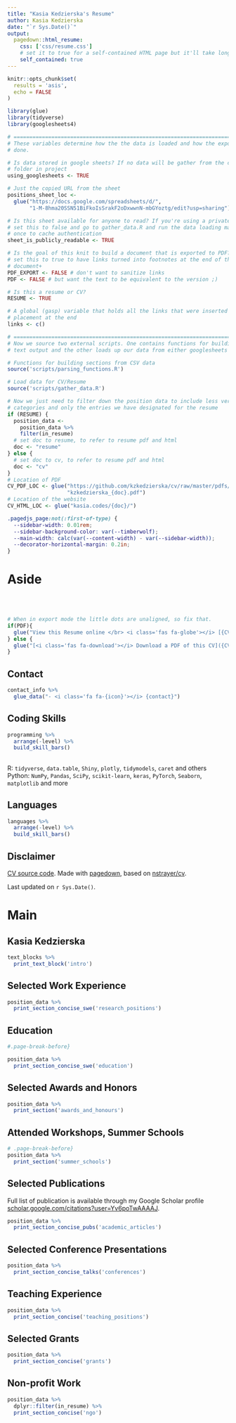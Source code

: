 ```yaml
---
title: "Kasia Kedzierska's Resume"
author: Kasia Kedzierska
date: "`r Sys.Date()`"
output:
  pagedown::html_resume:
    css: ['css/resume.css']
    # set it to true for a self-contained HTML page but it'll take longer to render
    self_contained: true
---
```


```r
knitr::opts_chunk$set(
  results = 'asis', 
  echo = FALSE
)

library(glue)
library(tidyverse)
library(googlesheets4)

# ======================================================================
# These variables determine how the the data is loaded and how the exports are
# done.

# Is data stored in google sheets? If no data will be gather from the csvs/
# folder in project
using_googlesheets <- TRUE

# Just the copied URL from the sheet
positions_sheet_loc <-  
  glue("https://docs.google.com/spreadsheets/d/",  
       "1-M-8hma20SSN51BiFkoIsSrakF2oDxwwnN-mbGYoztg/edit?usp=sharing")

# Is this sheet available for anyone to read? If you're using a private sheet
# set this to false and go to gather_data.R and run the data loading manually
# once to cache authentication
sheet_is_publicly_readable <- TRUE

# Is the goal of this knit to build a document that is exported to PDF? If so
# set this to true to have links turned into footnotes at the end of the
# document+
PDF_EXPORT <- FALSE # don't want to sanitize links
PDF <- FALSE # but want the text to be equivalent to the version ;)

# Is this a resume or CV? 
RESUME <- TRUE

# A global (gasp) variable that holds all the links that were inserted for
# placement at the end
links <- c()

# ======================================================================
# Now we source two external scripts. One contains functions for building the
# text output and the other loads up our data from either googlesheets or csvs

# Functions for building sections from CSV data
source('scripts/parsing_functions.R') 

# Load data for CV/Resume
source('scripts/gather_data.R')

# Now we just need to filter down the position data to include less verbose
# categories and only the entries we have designated for the resume
if (RESUME) {
  position_data <- 
    position_data %>% 
    filter(in_resume)
  # set doc to resume, to refer to resume pdf and html
  doc <- "resume"
} else {
  # set doc to cv, to refer to resume pdf and html
  doc <- "cv"
}
# Location of PDF
CV_PDF_LOC <- glue("https://github.com/kzkedzierska/cv/raw/master/pdfs/",
                   "kzkedzierska_{doc}.pdf")
# Location of the website
CV_HTML_LOC <- glue("kasia.codes/{doc}/")
```

<!-- taken from https://github.com/nstrayer/cv/issues/24 -->
```css
.pagedjs_page:not(:first-of-type) {
  --sidebar-width: 0.01rem;
  --sidebar-background-color: var(--timberwolf);
  --main-width: calc(var(--content-width) - var(--sidebar-width));
  --decorator-horizontal-margin: 0.2in;
}
```

Aside
================================================================================
<br>
<br>
<!-- ![pic](scratch/spirals_path-blues_greens-seed_90_cut.png) -->
<!-- ![logo](logo.png){width=100%} -->

```r
# When in export mode the little dots are unaligned, so fix that. 
if(PDF){
  glue("View this Resume online </br> <i class='fas fa-globe'></i> [{CV_HTML_LOC}](https://{CV_HTML_LOC})")
} else {
  glue("[<i class='fas fa-download'></i> Download a PDF of this CV]({CV_PDF_LOC})")
}
```

Contact {#contact}
--------------------------------------------------------------------------------

```r
contact_info %>% 
  glue_data("- <i class='fa fa-{icon}'></i> {contact}")
```


Coding Skills {#skills}
--------------------------------------------------------------------------------

```r
programming %>%
  arrange(-level) %>%
  build_skill_bars() 
```

{#ml-skills}
--------------------------------------------------------------------------------

R: `tidyverse`, `data.table`, `Shiny`, `plotly`, `tidymodels`, `caret` and others  
Python: `NumPy`, `Pandas`, `SciPy`, `scikit-learn`, `keras`, `PyTorch`, `Seaborn`, `matplotlib` and more

Languages {#skills}
--------------------------------------------------------------------------------

```r
languages %>%
  arrange(-level) %>%
  build_skill_bars() 
```

  
    
Disclaimer {#disclaimer}
--------------------------------------------------------------------------------

[CV source code](https://github.com/kzkedzierska/cv). Made with [pagedown](https://github.com/rstudio/pagedown), based on [nstrayer/cv](https://github.com/nstrayer/cv). 

Last updated on `r Sys.Date()`.

Main
================================================================================

Kasia Kedzierska {#title}
--------------------------------------------------------------------------------

```r
text_blocks %>% 
  print_text_block('intro')
```


Selected Work Experience {data-icon=laptop}
--------------------------------------------------------------------------------

```r
position_data %>%
  print_section_concise_swe('research_positions')
```

Education {data-icon=graduation-cap data-concise=true} 
--------------------------------------------------------------------------------
```r
#.page-break-before}
```

```r
position_data %>%
  print_section_concise_swe('education')
```

Selected Awards and Honors {data-icon=award}
--------------------------------------------------------------------------------

```r
position_data %>%
  print_section('awards_and_honours')
```



Attended Workshops, Summer Schools {data-icon=user-graduate} 
--------------------------------------------------------------------------------

```r
# .page-break-before}
position_data %>%
  print_section('summer_schools')
```


Selected Publications {data-icon=book data-concise=true .page-break-before}
--------------------------------------------------------------------------------

Full list of publication is available through my Google Scholar profile [scholar.google.com/citations?user=Yv6poTwAAAAJ](https://scholar.google.com/citations?user=Yv6poTwAAAAJ&hl=en).

```r
position_data %>%
  print_section_concise_pubs('academic_articles')
```


Selected Conference Presentations {data-icon=comment-dots data-concise=true}
--------------------------------------------------------------------------------

```r
position_data %>%
  print_section_concise_talks('conferences')
```

Teaching Experience {data-icon=chalkboard-teacher}
--------------------------------------------------------------------------------
<!-- :::aside -->
<!-- ```{r} -->
<!-- # .page-break-before} -->
<!-- text_blocks %>%  -->
<!--   print_text_block('teaching_experience_aside') -->
<!-- ``` -->
<!-- ::: -->

```r
position_data %>%
  print_section_concise('teaching_positions')
```


Selected Grants {data-icon=euro-sign}
--------------------------------------------------------------------------------

```r
position_data %>%
  print_section_concise('grants')
```

Non-profit Work {data-icon=handshake}
--------------------------------------------------------------------------------

```r
position_data %>%
  dplyr::filter(in_resume) %>%
  print_section_concise('ngo') 
```
